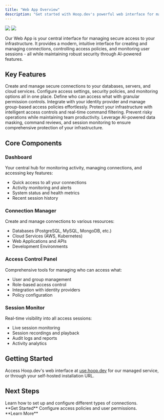 ```yaml
---
title: "Web App Overview"
description: "Get started with Hoop.dev's powerful web interface for managing secure infrastructure access"
---
```


<Frame>
  <img src="/images/clients/webapp/webapp-light.png" className="block dark:hidden" />
  <img src="/images/clients/webapp/webapp-dark.png" className="hidden dark:block" />
</Frame>

Our Web App is your central interface for managing secure access to your infrastructure. It provides a modern, intuitive interface for creating and managing connections, controlling access policies, and monitoring user sessions - all while maintaining robust security through AI-powered features.

## Key Features

<CardGroup cols={2}>
  <Card title="Connection Management" icon="plug">
    Create and manage secure connections to your databases, servers, and cloud services. Configure access settings, security policies, and monitoring options all in one place.
  </Card>
  
  <Card title="Access Control" icon="lock">
    Define who can access what with granular permission controls. Integrate with your identity provider and manage group-based access policies effortlessly.
  </Card>

  <Card title="Guardrails" icon="shield-check">
    Protect your infrastructure with intelligent access controls and real-time command filtering. Prevent risky operations while maintaining team productivity.
  </Card>

  <Card title="Security Features" icon="shield">
    Leverage AI-powered data masking, command reviews, and session monitoring to ensure comprehensive protection of your infrastructure.
  </Card>
</CardGroup>

## Core Components

### Dashboard
Your central hub for monitoring activity, managing connections, and accessing key features:
- Quick access to all your connections
- Activity monitoring and alerts
- System status and health metrics
- Recent session history

### Connection Manager
Create and manage connections to various resources:
- Databases (PostgreSQL, MySQL, MongoDB, etc.)
- Cloud Services (AWS, Kubernetes)
- Web Applications and APIs
- Development Environments

### Access Control Panel
Comprehensive tools for managing who can access what:
- User and group management
- Role-based access control
- Integration with identity providers
- Policy configuration

### Session Monitor
Real-time visibility into all access sessions:
- Live session monitoring
- Session recordings and playback
- Audit logs and reports
- Activity analytics

## Getting Started

Access Hoop.dev's web interface at [use.hoop.dev](https://use.hoop.dev) for our managed service, or through your self-hosted installation URL.

## Next Steps

<CardGroup cols={2}>
  <Card title="Creating Connections" icon="plus" href="/clients/webapp/creating-connections">
    Learn how to set up and configure different types of connections.
    <br />
    **Get Started** <Icon icon="arrow-right" />
  </Card>
  <Card title="Managing Access" icon="users" href="/clients/webapp/managing-access">
    Configure access policies and user permissions.
    <br />
    **Learn More** <Icon icon="arrow-right" />
  </Card>
</CardGroup>
